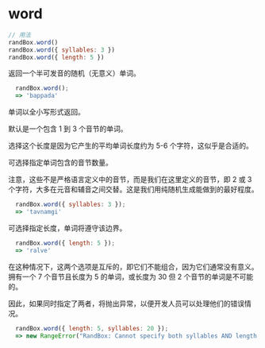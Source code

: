 # word

```js
// 用法
randBox.word()
randBox.word({ syllables: 3 })
randBox.word({ length: 5 })
```

返回一个半可发音的随机（无意义）单词。

```js
  randBox.word();
  => 'bappada'
```

单词以全小写形式返回。

默认是一个包含 1 到 3 个音节的单词。

<p class="pullquote">选择这个长度是因为它产生的平均单词长度约为 5-6 个字符，这似乎是合适的。</p>

可选择指定单词包含的音节数量。

注意，这些不是严格语言定义中的音节，而是我们在这里定义的音节，即 2 或 3 个字符，大多在元音和辅音之间交替。这是我们用纯随机生成能做到的最好程度。

```js
  randBox.word({ syllables: 3 });
  => 'tavnamgi'
```

可选择指定长度，单词将遵守该边界。

```js
  randBox.word({ length: 5 });
  => 'ralve'
```

在这种情况下，这两个选项是互斥的，即它们不能组合，因为它们通常没有意义。拥有一个 7 个音节且长度为 5 的单词，或长度为 30 但 2 个音节的单词是不可能的。

因此，如果同时指定了两者，将抛出异常，以便开发人员可以处理他们的错误情况。

```js
  randBox.word({ length: 5, syllables: 20 });
  => new RangeError("RandBox: Cannot specify both syllables AND length.");
```

